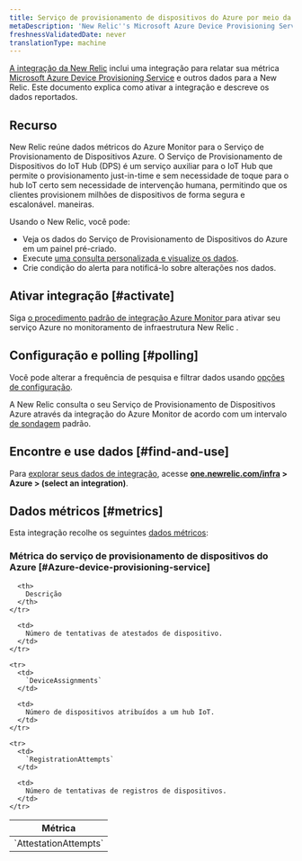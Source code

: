 ```yaml
---
title: Serviço de provisionamento de dispositivos do Azure por meio da integração do Azure Monitor
metaDescription: 'New Relic''s Microsoft Azure Device Provisioning Service integration: what data it reports and how to enable it.'
freshnessValidatedDate: never
translationType: machine
---
```


[A integração da New Relic](/docs/infrastructure/integrations-getting-started/getting-started/introduction-infrastructure-integrations) inclui uma integração para relatar sua métrica [Microsoft Azure Device Provisioning Service](https://learn.microsoft.com/en-us/azure/iot-dps/) e outros dados para a New Relic. Este documento explica como ativar a integração e descreve os dados reportados.

## Recurso

New Relic reúne dados métricos do Azure Monitor para o Serviço de Provisionamento de Dispositivos Azure. O Serviço de Provisionamento de Dispositivos do IoT Hub (DPS) é um serviço auxiliar para o IoT Hub que permite o provisionamento just-in-time e sem necessidade de toque para o hub IoT certo sem necessidade de intervenção humana, permitindo que os clientes provisionem milhões de dispositivos de forma segura e escalonável. maneiras.

Usando o New Relic, você pode:

* Veja os dados do Serviço de Provisionamento de Dispositivos do Azure em um painel pré-criado.
* Execute [uma consulta personalizada e visualize os dados](/docs/infrastructure/integrations-getting-started/getting-started/use-integration-data-new-relic-insights).
* Crie condição do alerta para notificá-lo sobre alterações nos dados.

## Ativar integração [#activate]

Siga [o procedimento padrão de integração Azure Monitor ](/docs/infrastructure/microsoft-azure-integrations/azure-integrations-list/azure-monitor)para ativar seu serviço Azure no monitoramento de infraestrutura New Relic .

## Configuração e polling [#polling]

Você pode alterar a frequência de pesquisa e filtrar dados usando [opções de configuração](/docs/infrastructure/microsoft-azure-integrations/azure-integrations-list/azure-monitor/#settings).

A New Relic consulta o seu Serviço de Provisionamento de Dispositivos Azure através da integração do Azure Monitor de acordo com um intervalo [de sondagem](/docs/infrastructure/microsoft-azure-integrations/azure-integrations-list/azure-monitor/#settings) padrão.

## Encontre e use dados [#find-and-use]

Para [explorar seus dados de integração](/docs/infrastructure/integrations/find-use-infrastructure-integration-data), acesse <DNT>**[one.newrelic.com/infra](https://one.newrelic.com/infra) > Azure > (select an integration)**</DNT>.

## Dados métricos [#metrics]

Esta integração recolhe os seguintes [dados métricos](/docs/infrastructure/integrations-getting-started/getting-started/understand-integration-data-data-types#metric):

### Métrica do serviço de provisionamento de dispositivos do Azure [#Azure-device-provisioning-service]

<table>
  <thead>
    <tr>
      <th style={{ width: "300px" }}>
        Métrica
      </th>

      <th>
        Descrição
      </th>
    </tr>
  </thead>

  <tbody>
    <tr>
      <td>
        `AttestationAttempts`
      </td>

      <td>
        Número de tentativas de atestados de dispositivo.
      </td>
    </tr>

    <tr>
      <td>
        `DeviceAssignments`
      </td>

      <td>
        Número de dispositivos atribuídos a um hub IoT.
      </td>
    </tr>

    <tr>
      <td>
        `RegistrationAttempts`
      </td>

      <td>
        Número de tentativas de registros de dispositivos.
      </td>
    </tr>
  </tbody>
</table>